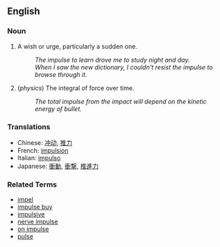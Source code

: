 ==English==

===Noun===
<!-- I don't think this is the most basic sense, but it's the most common, and the more physical sense seems to have been lost outside the technical definition given by physics -->
# A wish or urge, particularly a sudden one.
#: ''The impulse to learn drove me to study night and day.''
#: ''When I saw the new dictionary, I couldn't resist the impulse to browse through it.''
# (''physics'') The integral of force over time.
#: ''The total impulse from the impact will depend on the kinetic energy of bullet.''

===Translations===
*Chinese: [[冲动]], [[推力]]
*French: [[impulsion]]
*Italian: [[impulso]]
*Japanese: [[衝動]], [[衝撃]], [[推進力]]

===Related Terms===
*[[impel]]
*[[impulse buy]]
*[[impulsive]]
*[[nerve impulse]]
*[[on impulse]]
*[[pulse]]